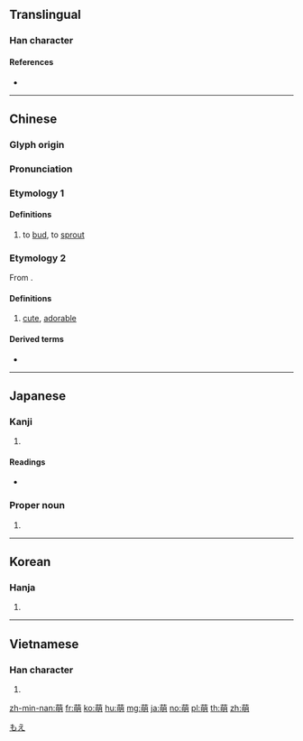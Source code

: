 {{character info/new}}
{{also|萠}}
==Translingual==

===Han character===
{{Han char|rn=140|rad=艸|as=08|sn=11|four=44627|canj=TAB|ids=⿱艹明}}

====References====
* {{Han ref|kx=1041.050|dkj=31265|dj=1499.260|hdz=53233.140|uh=840C|ud=33804|bh=B5DE|bd=46558}}

----

==Chinese==
{{zh-forms}}

===Glyph origin===
{{Han etym}}

===Pronunciation===
{{zh-pron
|m=méng
|m-s=mong2
|c=mang4
|mc=y
|oc=y
|ma=
|cat=v,a
}}

===Etymology 1===
{{rfe|lang=zh}}

====Definitions====
{{zh-hanzi}}

# to [[bud]], to [[sprout]]

===Etymology 2===
From {{etyl|ja|zh}} {{m|ja|萌え||tr=moe}}.

====Definitions====
{{zh-hanzi}}

# {{lb|zh|ACG|internet slang}} [[cute]], [[adorable]]

====Derived terms====
* {{zh-l|賣萌}}

----

==Japanese==

===Kanji===
{{ja-kanji|grade=|rs=艸08}}

# {{defn|lang=ja|sort=艸08}}

====Readings====
* {{ja-readings|on=[[ほう]] (hō), [[ぼう]] (bō)|kun=[[めばえ]] (mebae), [[きざす]] (kizasu), [[もえる]] (moeru)|nanori=[[ほの]] (hono)}}

===Proper noun===
{{ja-pos|proper|もえ}}

# {{given name|female|lang=ja}}

[[Category:Japanese female given names|もえ]]

----

==Korean==

===Hanja===
{{ko-hanja|hangeul=맹|eumhun=|rv=maeng|mr=maeng|y=mayng}}

# {{defn|lang=ko|sort=艸08}}

----

==Vietnamese==

===Han character===
{{vi-hantu|[[manh]], [[mánh]], [[mảnh]], [[mành]]|rs=艸08}}

# {{defn|lang=vi|sort=艸08}}

[[zh-min-nan:萌]]
[[fr:萌]]
[[ko:萌]]
[[hu:萌]]
[[mg:萌]]
[[ja:萌]]
[[no:萌]]
[[pl:萌]]
[[th:萌]]
[[zh:萌]]